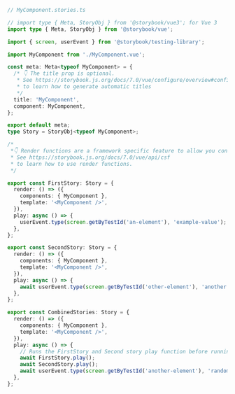 ```ts
// MyComponent.stories.ts

// import type { Meta, StoryObj } from '@storybook/vue3'; for Vue 3
import type { Meta, StoryObj } from '@storybook/vue';

import { screen, userEvent } from '@storybook/testing-library';

import MyComponent from './MyComponent.vue';

const meta: Meta<typeof MyComponent> = {
  /* 👇 The title prop is optional.
   * See https://storybook.js.org/docs/7.0/vue/configure/overview#configure-story-loading
   * to learn how to generate automatic titles
   */
  title: 'MyComponent',
  component: MyComponent,
};

export default meta;
type Story = StoryObj<typeof MyComponent>;

/*
 *👇 Render functions are a framework specific feature to allow you control on how the component renders.
 * See https://storybook.js.org/docs/7.0/vue/api/csf
 * to learn how to use render functions.
 */

export const FirstStory: Story = {
  render: () => ({
    components: { MyComponent },
    template: '<MyComponent />',
  }),
  play: async () => {
    userEvent.type(screen.getByTestId('an-element'), 'example-value');
  },
};

export const SecondStory: Story = {
  render: () => ({
    components: { MyComponent },
    template: '<MyComponent />',
  }),
  play: async () => {
    await userEvent.type(screen.getByTestId('other-element'), 'another value');
  },
};

export const CombinedStories: Story = {
  render: () => ({
    components: { MyComponent },
    template: '<MyComponent />',
  }),
  play: async () => {
    // Runs the FirstStory and Second story play function before running this story's play function
    await FirstStory.play();
    await SecondStory.play();
    await userEvent.type(screen.getByTestId('another-element'), 'random value');
  },
};
```
